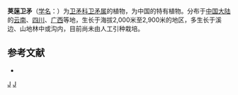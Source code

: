 {{Speciesbox 
| taxon = Euonymus viburnoides
| authority = Prain
}}
'''荚蒾卫矛'''（[[学名|学名]]：{{lang|la|''Euonymus viburnoides''}}）为[[卫矛科|卫矛科]][[卫矛属|卫矛属]]的植物，为中国的特有植物。分布于[[中国大陆|中国大陆]]的[[云南|云南]]、[[四川|四川]]、[[广西|广西]]等地，生长于海拔2,000米至2,900米的地区，多生长于溪边、山地林中或沟内，目前尚未由人工引种栽培。

== 参考文献 ==
<div class="references-small">
* {{cite web| url =http://www.bioinfo.cn/db05/KmzwSpecies.php?action=view&id=2352| title =荚蒾卫矛| work =《中国高等植物数据库全库》| publisher =中国科学院微生物研究所| author =昆明植物研究所| accessdate =2009-02-23| deadurl =yes| archiveurl =https://web.archive.org/web/20160305014934/http://www.bioinfo.cn/db05/KmzwSpecies.php?action=view&id=2352| archivedate =2016-03-05}}
</div>

{{Taxonbar}}

[[Category:卫矛属|J]]
[[Category:中國特有植物|J]]